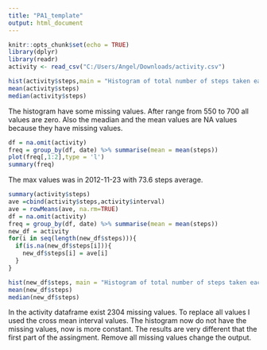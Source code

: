 ---
title: "PA1_template"
output: html_document
---

```{r setup, include=FALSE}
knitr::opts_chunk$set(echo = TRUE)
library(dplyr)
library(readr)
activity <- read_csv("C:/Users/Angel/Downloads/activity.csv")
```

```{r, echo=TRUE, eval=TRUE}
hist(activity$steps,main = "Histogram of total number of steps taken each day",xlab = "Range of Steps")
mean(activity$steps)
median(activity$steps)
```

The histogram have some missing values. After range from 550 to 700 all values are zero. Also the meadian and the mean values are NA values because they have missing values.

```{r,echo=TRUE, eval=TRUE}
df = na.omit(activity)
freq = group_by(df, date) %>% summarise(mean = mean(steps))
plot(freq[,1:2],type = 'l')
summary(freq)
```

The max values was in 2012-11-23 with 73.6 steps average.

```{r,echo=TRUE, eval=TRUE}
summary(activity$steps)
ave =cbind(activity$steps,activity$interval)
ave = rowMeans(ave, na.rm=TRUE)
df = na.omit(activity)
freq = group_by(df, date) %>% summarise(mean = mean(steps))
new_df = activity
for(i in seq(length(new_df$steps))){
  if(is.na(new_df$steps[i])){
    new_df$steps[i] = ave[i]
  }
}

hist(new_df$steps, main = "Histogram of total number of steps taken each day",xlab = "Range of Steps")
mean(new_df$steps)
median(new_df$steps)
```

In the activity dataframe exist 2304 missing values. To replace all values I used the cross mean interval values. The histogram now do not have the missing values, now is more constant. The results are very different that the first part of the assingment. Remove all missing values change the output.




